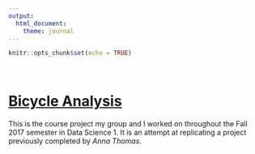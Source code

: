 ```yaml
---
output: 
  html_document:
    theme: journal
---
```



```r
knitr::opts_chunk$set(echo = TRUE)
```


\


# [Bicycle Analysis](./Projects/CopyOfBicycle.Analysis.html)

This is the course project my group and I worked on throughout the Fall 2017 semester in Data Science 1. It is an attempt at replicating a project previously completed by _Anna Thomas_.